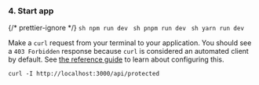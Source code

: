 
### 4. Start app

{/* prettier-ignore */}
<SelectableContent client:load syncKey="packageManager">
    <Fragment slot="npm" slotIdx="1">
    ```sh
    npm run dev
    ```
    </Fragment>
    <Fragment slot="pnpm" slotIdx="2">
    ```sh
    pnpm run dev
    ```
    </Fragment>
    <Fragment slot="yarn" slotIdx="3">
    ```sh
    yarn run dev
    ```
    </Fragment>
</SelectableContent>

Make a `curl` request from your terminal to your application. You should see a
`403 Forbidden` response because `curl` is considered an automated client by
default. See [the reference guide](/bot-protection/reference) to learn about
configuring this.

```shell
curl -I http://localhost:3000/api/protected
```
